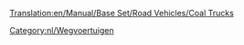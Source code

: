 [[Translation:en/Manual/Base Set/Road Vehicles/Coal Trucks]]

{{nl/Wegvoertuig|name     = Balogh Kolentruck
  |img      = en/Balogh Coal Truck.png
  |price    = £4.428 (€8.856) 
  |speed    = 30 mph (48 km/h)
  |annual   = £421 (€842)
  |designed = 1935
  |life     = 15
  |capacity = 20 ton kolen
}}
{{nl/Wegvoertuig|name     = Uhl Kolentruck
  |img      = en/Uhl Coal Truck.png
  |price    = £5.248 (€10.496)
  |speed    = 55 mph (88 km/h)
  |annual   = £787 (€1.574)
  |designed = 1975
  |life     = 15
  |capacity = 25 ton kolen
}}
{{nl/Wegvoertuig|name     = DW Kolentruck
  |img      = en/DW Coal Truck.png
  |price    = £5.658 (€11.316) 
  |speed    = 70 mph (112 km/h)
  |annual   = £1.125 (€2.250)
  |designed = 2014
  |life     = 15
  |capacity = 28 ton kolen
}}
[[Category:nl/Wegvoertuigen]]